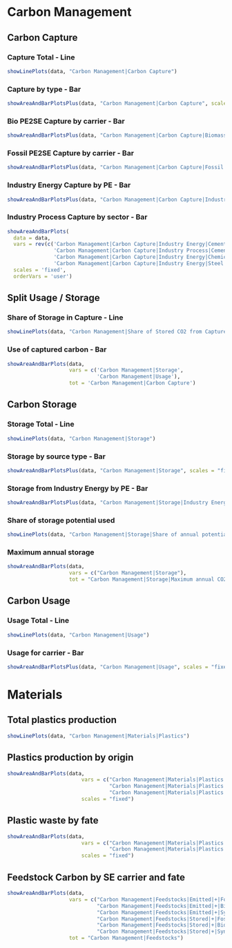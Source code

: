 # Carbon Management

## Carbon Capture
### Capture Total - Line
```r
showLinePlots(data, "Carbon Management|Carbon Capture")
```

### Capture by type - Bar
```r
showAreaAndBarPlotsPlus(data, "Carbon Management|Carbon Capture", scales = "fixed")
```

### Bio PE2SE Capture by carrier - Bar
```r
showAreaAndBarPlotsPlus(data, "Carbon Management|Carbon Capture|Biomass|Pe2Se", scales = "fixed")
```

### Fossil PE2SE Capture by carrier - Bar
```r
showAreaAndBarPlotsPlus(data, "Carbon Management|Carbon Capture|Fossil|Pe2Se", scales = "fixed")
```

### Industry Energy Capture by PE - Bar
```r
showAreaAndBarPlotsPlus(data, "Carbon Management|Carbon Capture|Industry Energy", scales = "fixed")
```

### Industry Process Capture by sector - Bar
```r
showAreaAndBarPlots(
  data = data,
  vars = rev(c('Carbon Management|Carbon Capture|Industry Energy|Cement',
               'Carbon Management|Carbon Capture|Industry Process|Cement',
               'Carbon Management|Carbon Capture|Industry Energy|Chemicals',
               'Carbon Management|Carbon Capture|Industry Energy|Steel')),
  scales = 'fixed',
  orderVars = 'user')
```

## Split Usage / Storage
### Share of Storage in Capture - Line
```r
showLinePlots(data, "Carbon Management|Share of Stored CO2 from Captured CO2")
```

### Use of captured carbon - Bar
```r
showAreaAndBarPlots(data, 
                    vars = c('Carbon Management|Storage',
                             'Carbon Management|Usage'),
                    tot = 'Carbon Management|Carbon Capture')
```

## Carbon Storage
### Storage Total - Line
```r
showLinePlots(data, "Carbon Management|Storage")
```

### Storage by source type - Bar
```r
showAreaAndBarPlotsPlus(data, "Carbon Management|Storage", scales = "fixed")
```

### Storage from Industry Energy by PE - Bar
```r
showAreaAndBarPlotsPlus(data, "Carbon Management|Storage|Industry Energy", scales = "fixed")
```

### Share of storage potential used
```r
showLinePlots(data, "Carbon Management|Storage|Share of annual potential used")
```

### Maximum annual storage
```r
showAreaAndBarPlots(data,
                    vars = c("Carbon Management|Storage"),
                    tot = "Carbon Management|Storage|Maximum annual CO2 storage potential")
```

## Carbon Usage
### Usage Total - Line
```r
showLinePlots(data, "Carbon Management|Usage")
```

### Usage for carrier - Bar
```r
showAreaAndBarPlotsPlus(data, "Carbon Management|Usage", scales = "fixed")
```


# Materials

## Total plastics production
```r
showLinePlots(data, "Carbon Management|Materials|Plastics")
```

## Plastics production by origin
```r
showAreaAndBarPlots(data, 
                        vars = c("Carbon Management|Materials|Plastics|Fossil",
                                 "Carbon Management|Materials|Plastics|Biomass",
                                 "Carbon Management|Materials|Plastics|Synfuels"), 
                        scales = "fixed")
```

## Plastic waste by fate
```r
showAreaAndBarPlots(data, 
                        vars = c("Carbon Management|Materials|Plastics|Waste|Incineration",
                                 "Carbon Management|Materials|Plastics|Waste|Other destination"), 
                        scales = "fixed")
```

## Feedstock Carbon by SE carrier and fate

```r
showAreaAndBarPlots(data,
                    vars = c("Carbon Management|Feedstocks|Emitted|+|Fossil",
                             "Carbon Management|Feedstocks|Emitted|+|Biomass",
                             "Carbon Management|Feedstocks|Emitted|+|Synthetic",
                             "Carbon Management|Feedstocks|Stored|+|Fossil",
                             "Carbon Management|Feedstocks|Stored|+|Biomass",
                             "Carbon Management|Feedstocks|Stored|+|Synthetic"),
                    tot = "Carbon Management|Feedstocks")
```
